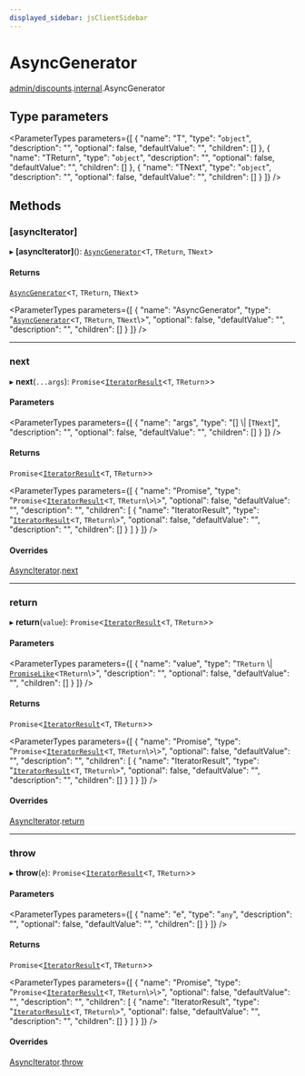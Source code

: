 ```yaml
---
displayed_sidebar: jsClientSidebar
---
```



# AsyncGenerator

[admin/discounts](../../modules/admin_discounts.mdx).[internal](../../admin_discounts/modules/admin_discounts.internal.mdx).AsyncGenerator

## Type parameters

<ParameterTypes parameters={[
  {
    "name": "T",
    "type": "`object`",
    "description": "",
    "optional": false,
    "defaultValue": "",
    "children": []
  },
  {
    "name": "TReturn",
    "type": "`object`",
    "description": "",
    "optional": false,
    "defaultValue": "",
    "children": []
  },
  {
    "name": "TNext",
    "type": "`object`",
    "description": "",
    "optional": false,
    "defaultValue": "",
    "children": []
  }
]} />

## Methods

### [asyncIterator]

▸ **[asyncIterator]**(): [`AsyncGenerator`](admin_discounts.internal.AsyncGenerator.mdx)<`T`, `TReturn`, `TNext`\>

#### Returns

[`AsyncGenerator`](admin_discounts.internal.AsyncGenerator.mdx)<`T`, `TReturn`, `TNext`\>

<ParameterTypes parameters={[
  {
    "name": "AsyncGenerator",
    "type": "[`AsyncGenerator`](admin_discounts.internal.AsyncGenerator.mdx)<`T`, `TReturn`, `TNext`\\>",
    "optional": false,
    "defaultValue": "",
    "description": "",
    "children": []
  }
]} />

___

### next

▸ **next**(`...args`): `Promise`<[`IteratorResult`](../../admin_discounts/modules/admin_discounts.internal.mdx#iteratorresult)<`T`, `TReturn`\>\>

#### Parameters

<ParameterTypes parameters={[
  {
    "name": "args",
    "type": "[] \\| [`TNext`]",
    "description": "",
    "optional": false,
    "defaultValue": "",
    "children": []
  }
]} />

#### Returns

`Promise`<[`IteratorResult`](../../admin_discounts/modules/admin_discounts.internal.mdx#iteratorresult)<`T`, `TReturn`\>\>

<ParameterTypes parameters={[
  {
    "name": "Promise",
    "type": "`Promise`<[`IteratorResult`](../../admin_discounts/modules/admin_discounts.internal.mdx#iteratorresult)<`T`, `TReturn`\\>\\>",
    "optional": false,
    "defaultValue": "",
    "description": "",
    "children": [
      {
        "name": "IteratorResult",
        "type": "[`IteratorResult`](../../admin_discounts/modules/admin_discounts.internal.mdx#iteratorresult)<`T`, `TReturn`\\>",
        "optional": false,
        "defaultValue": "",
        "description": "",
        "children": []
      }
    ]
  }
]} />

#### Overrides

[AsyncIterator](admin_discounts.internal.AsyncIterator.mdx).[next](admin_discounts.internal.AsyncIterator.mdx#next)

___

### return

▸ **return**(`value`): `Promise`<[`IteratorResult`](../../admin_discounts/modules/admin_discounts.internal.mdx#iteratorresult)<`T`, `TReturn`\>\>

#### Parameters

<ParameterTypes parameters={[
  {
    "name": "value",
    "type": "`TReturn` \\| [`PromiseLike`](admin_discounts.internal.PromiseLike.mdx)<`TReturn`\\>",
    "description": "",
    "optional": false,
    "defaultValue": "",
    "children": []
  }
]} />

#### Returns

`Promise`<[`IteratorResult`](../../admin_discounts/modules/admin_discounts.internal.mdx#iteratorresult)<`T`, `TReturn`\>\>

<ParameterTypes parameters={[
  {
    "name": "Promise",
    "type": "`Promise`<[`IteratorResult`](../../admin_discounts/modules/admin_discounts.internal.mdx#iteratorresult)<`T`, `TReturn`\\>\\>",
    "optional": false,
    "defaultValue": "",
    "description": "",
    "children": [
      {
        "name": "IteratorResult",
        "type": "[`IteratorResult`](../../admin_discounts/modules/admin_discounts.internal.mdx#iteratorresult)<`T`, `TReturn`\\>",
        "optional": false,
        "defaultValue": "",
        "description": "",
        "children": []
      }
    ]
  }
]} />

#### Overrides

[AsyncIterator](admin_discounts.internal.AsyncIterator.mdx).[return](admin_discounts.internal.AsyncIterator.mdx#return)

___

### throw

▸ **throw**(`e`): `Promise`<[`IteratorResult`](../../admin_discounts/modules/admin_discounts.internal.mdx#iteratorresult)<`T`, `TReturn`\>\>

#### Parameters

<ParameterTypes parameters={[
  {
    "name": "e",
    "type": "`any`",
    "description": "",
    "optional": false,
    "defaultValue": "",
    "children": []
  }
]} />

#### Returns

`Promise`<[`IteratorResult`](../../admin_discounts/modules/admin_discounts.internal.mdx#iteratorresult)<`T`, `TReturn`\>\>

<ParameterTypes parameters={[
  {
    "name": "Promise",
    "type": "`Promise`<[`IteratorResult`](../../admin_discounts/modules/admin_discounts.internal.mdx#iteratorresult)<`T`, `TReturn`\\>\\>",
    "optional": false,
    "defaultValue": "",
    "description": "",
    "children": [
      {
        "name": "IteratorResult",
        "type": "[`IteratorResult`](../../admin_discounts/modules/admin_discounts.internal.mdx#iteratorresult)<`T`, `TReturn`\\>",
        "optional": false,
        "defaultValue": "",
        "description": "",
        "children": []
      }
    ]
  }
]} />

#### Overrides

[AsyncIterator](admin_discounts.internal.AsyncIterator.mdx).[throw](admin_discounts.internal.AsyncIterator.mdx#throw)

